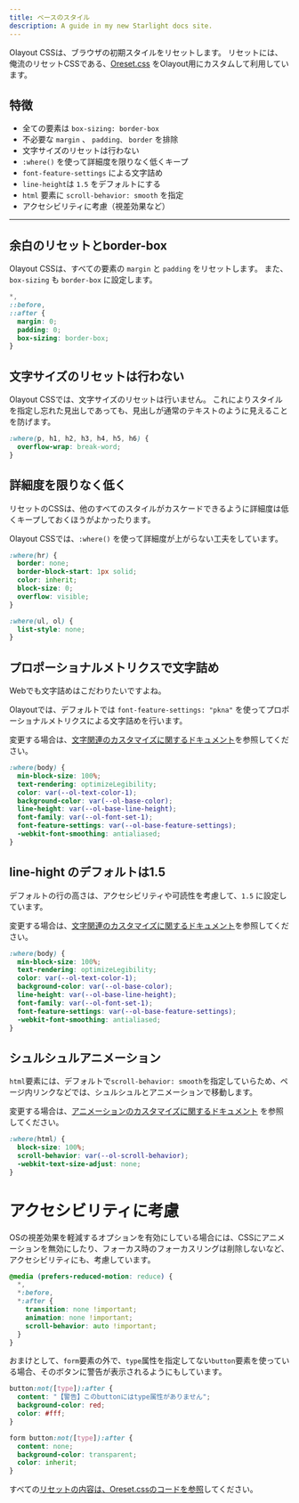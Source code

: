 ```yaml
---
title: ベースのスタイル
description: A guide in my new Starlight docs site.
---
```


Olayout CSSは、ブラウザの初期スタイルをリセットします。
リセットには、俺流のリセットCSSである、[Oreset.css](https://github.com/hilosiva/oreset.css) をOlayout用にカスタムして利用しています。

## 特徴
- 全ての要素は `box-sizing: border-box`
- 不必要な `margin` 、 `padding、` `border` を排除
- 文字サイズのリセットは行わない
- `:where()` を使って詳細度を限りなく低くキープ
- `font-feature-settings` による文字詰め
- `line-height`は `1.5` をデフォルトにする
- `html` 要素に `scroll-behavior: smooth` を指定
- アクセシビリティに考慮（視差効果など）



---

## 余白のリセットとborder-box

Olayout CSSは、すべての要素の `margin` と `padding` をリセットします。
また、`box-sizing` も `border-box` に設定します。

```css
*,
::before,
::after {
  margin: 0;
  padding: 0;
  box-sizing: border-box;
}
```


## 文字サイズのリセットは行わない

Olayout CSSでは、文字サイズのリセットは行いません。
これによりスタイルを指定し忘れた見出しであっても、見出しが通常のテキストのように見えることを防げます。


```css
:where(p, h1, h2, h3, h4, h5, h6) {
  overflow-wrap: break-word;
}
```



## 詳細度を限りなく低く
リセットのCSSは、他のすべてのスタイルがカスケードできるように詳細度は低くキープしておくほうがよかったります。

Olayout CSSでは、`:where()` を使って詳細度が上がらない工夫をしています。


```css ":where(hr)" ":where(ul, ol)"
:where(hr) {
  border: none;
  border-block-start: 1px solid;
  color: inherit;
  block-size: 0;
  overflow: visible;
}

:where(ul, ol) {
  list-style: none;
}

```



## プロポーショナルメトリクスで文字詰め

Webでも文字詰めはこだわりたいですよね。

Olayoutでは、デフォルトでは `font-feature-settings: "pkna"` を使ってプロポーショナルメトリクスによる文字詰めを行います。

変更する場合は、[文字関連のカスタマイズに関するドキュメント](/olayout-docs/guides/configuration/#typos)を参照してください。

```css {8}
:where(body) {
  min-block-size: 100%;
  text-rendering: optimizeLegibility;
  color: var(--ol-text-color-1);
  background-color: var(--ol-base-color);
  line-height: var(--ol-base-line-height);
  font-family: var(--ol-font-set-1);
  font-feature-settings: var(--ol-base-feature-settings);
  -webkit-font-smoothing: antialiased;
}
```


## line-hight のデフォルトは1.5

デフォルトの行の高さは、アクセシビリティや可読性を考慮して、`1.5` に設定しています。

変更する場合は、[文字関連のカスタマイズに関するドキュメント](/olayout-docs/guides/configuration/#typos)を参照してください。

```css {6}
:where(body) {
  min-block-size: 100%;
  text-rendering: optimizeLegibility;
  color: var(--ol-text-color-1);
  background-color: var(--ol-base-color);
  line-height: var(--ol-base-line-height);
  font-family: var(--ol-font-set-1);
  font-feature-settings: var(--ol-base-feature-settings);
  -webkit-font-smoothing: antialiased;
}
```


## シュルシュルアニメーション

`html`要素には、デフォルトで`scroll-behavior: smooth`を指定していらため、ページ内リンクなどでは、シュルシュルとアニメーションで移動します。

変更する場合は、[アニメーションのカスタマイズに関するドキュメント](/olayout-docs/guides/configuration/#animations) を参照してください。

```css {3}
:where(html) {
  block-size: 100%;
  scroll-behavior: var(--ol-scroll-behavior);
  -webkit-text-size-adjust: none;
}
```


# アクセシビリティに考慮

OSの視差効果を軽減するオプションを有効にしている場合には、CSSにアニメーションを無効にしたり、フォーカス時のフォーカスリングは削除しないなど、アクセシビリティにも、考慮しています。

```css
@media (prefers-reduced-motion: reduce) {
  *,
  *:before,
  *:after {
    transition: none !important;
    animation: none !important;
    scroll-behavior: auto !important;
  }
}
```


おまけとして、`form`要素の外で、`type`属性を指定してない`button`要素を使っている場合、そのボタンに警告が表示されるようにもしています。


```css
button:not([type]):after {
  content: "【警告】このbuttonにはtype属性がありません";
  background-color: red;
  color: #fff;
}

form button:not([type]):after {
  content: none;
  background-color: transparent;
  color: inherit;
}
```

すべての[リセットの内容は、Oreset.cssのコードを参照](https://github.com/hilosiva/oreset.css/blob/master/css/oreset.css)してください。
